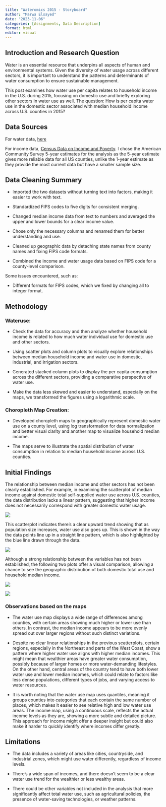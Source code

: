 ```yaml
---
title: "Wateromics 2015 - Storyboard"
author: "Marwa Elsayed"
date: "2023-11-06"
categories: [Assignments, Data Description]
format: html
editor: visual
---
```


## Introduction and Research Question

Water is an essential resource that underpins all aspects of human and environmental systems. Given the diversity of water usage across different sectors, it is important to understand the patterns and determinants of water consumption to ensure sustainable management.

This post examines how water use per capita relates to household income in the U.S. during 2015, focusing on domestic use and briefly exploring other sectors in water use as well. The question: How is per capita water use in the domestic sector associated with median household income across U.S. counties in 2015?

## Data Sources

For water data, [here](https://www.sciencebase.gov/catalog/item/get/5af3311be4b0da30c1b245d8)

For income data, [Census Data on Income and Poverty](https://data.census.gov/table?lastDisplayedRow=30&t=Income+and+Earnings&q=Income+and+Earnings&hidePreview=true&table=S1903&tid=ACSST5Y2015.S1903&g=050XX00US12001&vintage=2017&layer=county&cid=S1901_C01_001E&y=2015&tm=true). I chose the American Community Survey 5-year estimates for the analysis as the 5-year estimate gives more reliable data for all US counties, unlike the 1-year estimate as they provide the most current data but have a smaller sample size.

## Data Cleaning Summary

-   Imported the two datasets without turning text into factors, making it easier to work with text.

-   Standardized FIPS codes to five digits for consistent merging.

-   Changed median income data from text to numbers and averaged the upper and lower bounds for a clear income value.

-   Chose only the necessary columns and renamed them for better understanding and use.

-   Cleaned up geographic data by detaching state names from county names and fixing FIPS code formats.

-   Combined the income and water usage data based on FIPS code for a county-level comparison.

Some issues encountered, such as:

-   Different formats for FIPS codes, which we fixed by changing all to integer format.

## Methodology

### Wateruse:

-   Check the data for accuracy and then analyze whether household income is related to how much water individual use for domestic use and other sectors.

-   Using scatter plots and column plots to visually explore relationships between median household income and water use in domestic, industrial, and irrigation sectors.

-   Generated stacked column plots to display the per capita consumption across the different sectors, providing a comparative perspective of water use.

-   Make the data less skewed and easier to understand, especially on the maps, we transformed the figures using a logarithmic scale.

### Choropleth Map Creation:

-   Developed choropleth maps to geographically represent domestic water use on a county level, using log transformation for data normalization and better visual clarity and another map to visualize household median income.

-   The maps serve to illustrate the spatial distribution of water consumption in relation to median household income across U.S. counties.

## Initial Findings

The relationship between median income and other sectors has not been clearly established. For example, in examining the scatterplot of median income against domestic total self-supplied water use across U.S. counties, the data distribution lacks a linear pattern, suggesting that higher income does not necessarily correspond with greater domestic water usage.

![](images/000012.png)

This scatterplot indicates there's a clear upward trend showing that as population size increases, water use also goes up. This is shown in the way the data points line up in a straight line pattern, which is also highlighted by the blue line drawn through the data.

![](images/000014.png)

Although a strong relationship between the variables has not been established, the following two plots offer a visual comparison, allowing a chance to see the geographic distribution of both domestic total use and household median income.

![](images/map1-01.png){fig-align="left"}

![](images/Map2.png){fig-align="left"}

### Observations based on the maps

-   The water use map displays a wide range of differences among counties, with certain areas showing much higher or lower use than others. In contrast, the median income appears to be more evenly spread out over larger regions without such distinct variations.

-   Despite no clear linear relationships in the previous scatterplots, certain regions, especially in the Northeast and parts of the West Coast, show a pattern where higher water use aligns with higher median incomes. This might mean that wealthier areas have greater water consumption, possibly because of larger homes or more water-demanding lifestyles. On the other hand, central areas of the country tend to have both lower water use and lower median incomes, which could relate to factors like less dense populations, different types of jobs, and varying access to water resources.

-   It is worth noting that the water use map uses quantiles, meaning it groups counties into categories that each contain the same number of places, which makes it easier to see relative high and low water use areas. The income map, using a continuous scale, reflects the actual income levels as they are, showing a more subtle and detailed picture. This approach for income might offer a deeper insight but could also make it harder to quickly identify where incomes differ greatly.

## Limitations

-   The data includes a variety of areas like cities, countryside, and industrial zones, which might use water differently, regardless of income levels.

-   There's a wide span of incomes, and there doesn't seem to be a clear water use trend for the wealthier or less wealthy areas.

-   There could be other variables not included in the analysis that more significantly affect total water use, such as agricultural policies, the presence of water-saving technologies, or weather patterns.
